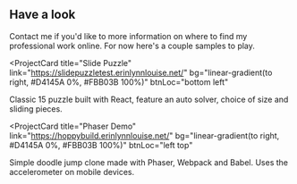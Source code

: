 ## Have a look
<div>

<p>
Contact me if you'd like to more information on where to find my professional work online. For now here's a couple samples to play.
</p>
</div>

<ProjectCard
  title="Slide Puzzle"
  link="https://slidepuzzletest.erinlynnlouise.net/"
  bg="linear-gradient(to right, #D4145A 0%, #FBB03B 100%)"
  btnLoc="bottom left"
>
  Classic 15 puzzle built with React, feature an auto solver, choice of size and sliding pieces.
</ProjectCard>

<ProjectCard
  title="Phaser Demo"
  link="https://hoppybuild.erinlynnlouise.net/"
  bg="linear-gradient(to right, #D4145A 0%, #FBB03B 100%)"
  btnLoc="left top"
>
  Simple doodle jump clone made with Phaser, Webpack and Babel. Uses the accelerometer on mobile devices.
</ProjectCard>




